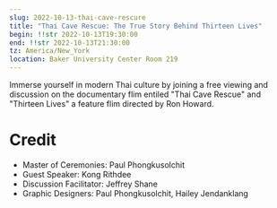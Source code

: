 ```yaml
---
slug: 2022-10-13-thai-cave-rescure
title: "Thai Cave Rescue: The True Story Behind Thirteen Lives"
begin: !!str 2022-10-13T19:30:00
end: !!str 2022-10-13T21:30:00
tz: America/New_York
location: Baker University Center Room 219
---
```


Immerse yourself in modern Thai culture by joining a free viewing and discussion on the documentary flim entiled "Thai Cave Rescue" and "Thirteen Lives" a feature flim directed by Ron Howard.

# Credit

<ul className="list-inside list-disc">
<li>Master of Ceremonies: Paul Phongkusolchit</li>
<li>Guest Speaker: Kong Rithdee</li>
<li>Discussion Facilitator: Jeffrey Shane</li>
<li>Graphic Designers: Paul Phongkusolchit, Hailey Jendanklang</li>
</ul>
